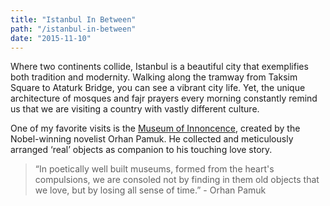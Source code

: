 ```yaml
---
title: "Istanbul In Between"
path: "/istanbul-in-between"
date: "2015-11-10"
---
```




<ZoomImage src={pic1} caption="Top of" />

<ZoomImage src={pic2} caption="Top of" />

Where two continents collide, Istanbul is a beautiful city that exemplifies both tradition and modernity. Walking along the tramway from Taksim Square to Ataturk Bridge, you can see a vibrant city life. Yet, the unique architecture of mosques and fajr prayers every morning constantly remind us that we are visiting a country with vastly different culture.

One of my favorite visits is the [Museum of Innoncence](http://en.masumiyetmuzesi.org/), created by the Nobel-winning novelist Orhan Pamuk. He collected and meticulously arranged ‘real’ objects as companion to his touching love story. 

> “In poetically well built museums, formed from the heart's compulsions, we are consoled not by finding in them old objects that we love, but by losing all sense of time.” - Orhan Pamuk


<ZoomImage src={pic3} caption="Top of" />

<ZoomImage src={pic4} caption="Top of" />

<ZoomImage src={pic5} caption="Top of" />